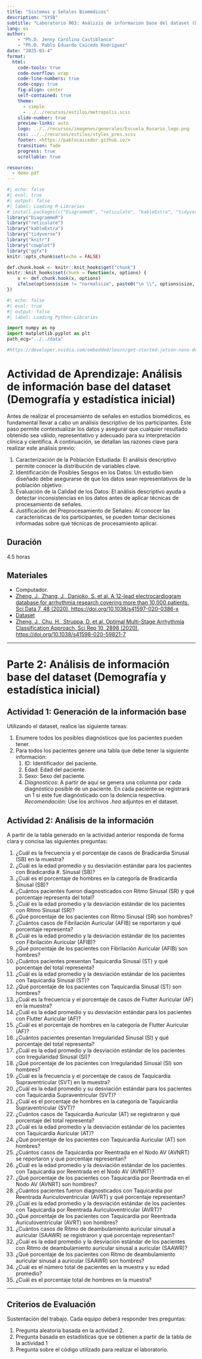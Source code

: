 ```yaml
---
title: "Sistemas y Señales Biomédicos"
description: "SYSB"
subtitle: "Laboratorio 003: Análisis de información base del dataset (Demografía y estadística inicial)"
lang: es
author: 
    - "Ph.D. Jenny Carolina Castiblanco"
    - "Ph.D. Pablo Eduardo Caicedo Rodríguez"
date: "2025-03-4"
format:
  html: 
    code-tools: true
    code-overflow: wrap
    code-line-numbers: true
    code-copy: true
    fig-align: center
    self-contained: true
    theme: 
      - simple
      - ../../recursos/estilos/metropolis.scss
    slide-number: true
    preview-links: auto
    logo: ../../recursos/imagenes/generales/Escuela_Rosario_logo.png
    css: ../../recursos/estilos/styles_pres.scss
    footer: <https://pablocaicedor.github.io/>
    transition: fade
    progress: true
    scrollable: true

resources:
  - demo.pdf
---
```


```r
#| echo: false
#| eval: true
#| output: false
#| label: Loading R-Libraries
# install.packages(c("DiagrammeR", "reticulate", "kableExtra", "tidyverse", "knitr", "cowplot", "ggfx"))
library("DiagrammeR")
library("reticulate")
library("kableExtra")
library("tidyverse")
library("knitr")
library("cowplot")
library("ggfx")
knitr::opts_chunk$set(echo = FALSE)

def.chunk.hook <- knitr::knit_hooks$get("chunk")
knitr::knit_hooks$set(chunk = function(x, options) {
    x <- def.chunk.hook(x, options)
    ifelse(options$size != "normalsize", paste0("\n \\", options$size, "\n\n", x, "\n\n \\normalsize"), x)
})
```

```python
#| echo: false
#| eval: true
#| output: false
#| label: Loading Python-Libraries

import numpy as np
import matplotlib.pyplot as plt
path_ecg="../../data"

#https://developer.nvidia.com/embedded/learn/get-started-jetson-nano-devkit#write

```

# **Actividad de Aprendizaje: Análisis de información base del dataset (Demografía y estadística inicial)**

Antes de realizar el procesamiento de señales en estudios biomédicos, es fundamental llevar a cabo un análisis descriptivo de los participantes. Este paso permite contextualizar los datos y asegurar que cualquier resultado obtenido sea válido, representativo y adecuado para su interpretación clínica y científica. A continuación, se detallan las razones clave para realizar este análisis previo:
 
1. Caracterización de la Población Estudiada: El análisis descriptivo permite conocer la distribución de variables clave.
2. Identificación de Posibles Sesgos en los Datos: Un estudio bien diseñado debe asegurarse de que los datos sean representativos de la población objetivo.
3. Evaluación de la Calidad de los Datos: El análisis descriptivo ayuda a detectar inconsistencias en los datos antes de aplicar técnicas de procesamiento de señales.
4. Justificación del Preprocesamiento de Señales: Al conocer las características de los participantes, se pueden tomar decisiones informadas sobre qué técnicas de procesamiento aplicar.

## **Duración** 
4.5 horas

## **Materiales**
- Computador.
- [Zheng, J., Zhang, J., Danioko, S. et al. A 12-lead electrocardiogram database for arrhythmia research covering more than 10,000 patients. Sci Data 7, 48 (2020). https://doi.org/10.1038/s41597-020-0386-x](https://www.nature.com/articles/s41597-020-0386-x)
- [Dataset](https://physionet.org/content/ecg-arrhythmia/1.0.0/)
- [Zheng, J., Chu, H., Struppa, D. et al. Optimal Multi-Stage Arrhythmia Classification Approach. Sci Rep 10, 2898 (2020). https://doi.org/10.1038/s41598-020-59821-7](https://www.nature.com/articles/s41598-020-59821-7)

---

# **Parte 2: Análisis de información base del dataset (Demografía y estadística inicial)**

## **Actividad 1: Generación de la información base**

Utilizando el dataset, realice las siguiente tareas:

#. Enumere todos los posibles diagnósticos que los pacientes pueden tener.
#. Para todos los pacientes genere una tabla que debe tener la siguiente información:
    #. ID: Identificador del paciente. 
    #. Edad: Edad del paciente.
    #. Sexo: Sexo del paciente.
    #. _Diagnosticos_: A partir de aquí se genera una columna por cada diagnóstico posible de un paciente. En cada paciente se registrará un 1 si este fue diagnósticado con la dolencia respectiva. _Recomendación:_ Use los archivos _.hea_ adjuntos en el dataset.


## **Actividad 2: Análisis de la información**

A partir de la tabla generado en la actividad anterior responda de forma clara y concisa las siguientes preguntas:

#. ¿Cuál es la frecuencia y el porcentaje de casos de Bradicardia Sinusal (SB) en la muestra?
#. ¿Cuál es la edad promedio y su desviación estándar para los pacientes con Bradicardia #. Sinusal (SB)?
#. ¿Cuál es el porcentaje de hombres en la categoría de Bradicardia Sinusal (SB)?
#. ¿Cuántos pacientes fueron diagnosticados con Ritmo Sinusal (SR) y qué porcentaje representa del total?
#. ¿Cuál es la edad promedio y la desviación estándar de los pacientes con Ritmo Sinusal (SR)?
#. ¿Qué porcentaje de los pacientes con Ritmo Sinusal (SR) son hombres?
#. ¿Cuántos casos de Fibrilación Auricular (AFIB) se reportaron y qué porcentaje representa?
#. ¿Cuál es la edad promedio y la desviación estándar de los pacientes con Fibrilación Auricular (AFIB)?
#. ¿Qué porcentaje de los pacientes con Fibrilación Auricular (AFIB) son hombres?
#. ¿Cuántos pacientes presentan Taquicardia Sinusal (ST) y qué porcentaje del total representa?
#. ¿Cuál es la edad promedio y la desviación estándar de los pacientes con Taquicardia Sinusal (ST)?
#. ¿Qué porcentaje de los pacientes con Taquicardia Sinusal (ST) son hombres?
#. ¿Cuál es la frecuencia y el porcentaje de casos de Flutter Auricular (AF) en la muestra?
#. ¿Cuál es la edad promedio y su desviación estándar para los pacientes con Flutter Auricular (AF)?
#. ¿Cuál es el porcentaje de hombres en la categoría de Flutter Auricular (AF)?
#. ¿Cuántos pacientes presentan Irregularidad Sinusal (SI) y qué porcentaje del total representa?
#. ¿Cuál es la edad promedio y la desviación estándar de los pacientes con Irregularidad Sinusal (SI)?
#. ¿Qué porcentaje de los pacientes con Irregularidad Sinusal (SI) son hombres?
#. ¿Cuál es la frecuencia y el porcentaje de casos de Taquicardia Supraventricular (SVT) en la muestra?
#. ¿Cuál es la edad promedio y su desviación estándar para los pacientes con Taquicardia Supraventricular (SVT)?
#. ¿Cuál es el porcentaje de hombres en la categoría de Taquicardia Supraventricular (SVT)?
#. ¿Cuántos casos de Taquicardia Auricular (AT) se registraron y qué porcentaje del total representa?
#. ¿Cuál es la edad promedio y la desviación estándar de los pacientes con Taquicardia Auricular (AT)?
#. ¿Qué porcentaje de los pacientes con Taquicardia Auricular (AT) son hombres?
#. ¿Cuántos casos de Taquicardia por Reentrada en el Nodo AV (AVNRT) se reportaron y qué porcentaje representan?
#. ¿Cuál es la edad promedio y la desviación estándar de los pacientes con Taquicardia por Reentrada en el Nodo AV (AVNRT)?
#. ¿Qué porcentaje de los pacientes con Taquicardia por Reentrada en el Nodo AV (AVNRT) son hombres?
#. ¿Cuántos pacientes fueron diagnosticados con Taquicardia por Reentrada Auriculoventricular (AVRT) y qué porcentaje representan?
#. ¿Cuál es la edad promedio y la desviación estándar de los pacientes con Taquicardia por Reentrada Auriculoventricular (AVRT)?
#. ¿Qué porcentaje de los pacientes con Taquicardia por Reentrada Auriculoventricular (AVRT) son hombres?
#. ¿Cuántos casos de Ritmo de deambulamiento auricular sinusal a auricular (SAAWR) se registraron y qué porcentaje representan?
#. ¿Cuál es la edad promedio y la desviación estándar de los pacientes con Ritmo de deambulamiento auricular sinusal a auricular (SAAWR)?
#. ¿Qué porcentaje de los pacientes con Ritmo de deambulamiento auricular sinusal a auricular (SAAWR) son hombres?
#. ¿Cuál es el número total de pacientes en la muestra y su edad promedio?
#. ¿Cuál es el porcentaje total de hombres en la muestra?

---

## **Criterios de Evaluación**

Sustentación del trabajo. Cada equipo deberá responder tres preguntas: 

#. Pregunta aleatoria basada en la actividad 2.
#. Pregunta basada en estadísticas que se obtienen a partir de la tabla de la actividad 1
#. Pregunta sobre el código utilizado para realizar el laboratorio.
